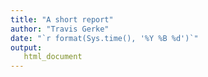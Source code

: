 ```yaml
---
title: "A short report"
author: "Travis Gerke"
date: "`r format(Sys.time(), '%Y %B %d')`"
output: 
   html_document
---
```


